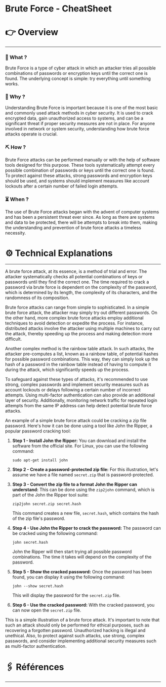 # Brute Force - CheatSheet


# 👉 Overview

---

### 👀 What ?

Brute Force is a type of cyber attack in which an attacker tries all possible combinations of passwords or encryption keys until the correct one is found. The underlying concept is simple: try everything until something works.


### 🧐 Why ?

Understanding Brute Force is important because it is one of the most basic and commonly used attack methods in cyber security. It is used to crack encrypted data, gain unauthorized access to systems, and can be a significant threat if proper security measures are not in place. For anyone involved in network or system security, understanding how brute force attacks operate is crucial.


### ⛏️ How ?

Brute Force attacks can be performed manually or with the help of software tools designed for this purpose. These tools systematically attempt every possible combination of passwords or keys until the correct one is found. To protect against these attacks, strong passwords and encryption keys should be used, and systems should implement measures like account lockouts after a certain number of failed login attempts.


### ⏳ When ?

The use of Brute Force attacks began with the advent of computer systems and has been a persistent threat ever since. As long as there are systems and data to be protected, there will be attempts to break into them, making the understanding and prevention of brute force attacks a timeless necessity.


# ⚙️ Technical Explanations

---

A brute force attack, at its essence, is a method of trial and error. The attacker systematically checks all potential combinations of keys or passwords until they find the correct one. The time required to crack a password via brute force is dependent on the complexity of the password, which is determined by its length, the complexity of its characters, and the randomness of its composition.

Brute force attacks can range from simple to sophisticated. In a simple brute force attack, the attacker may simply try out different passwords. On the other hand, more complex brute force attacks employ additional techniques to avoid detection or expedite the process. For instance, distributed attacks involve the attacker using multiple machines to carry out the attack, thereby speeding up the process and making detection more difficult.

Another complex method is the rainbow table attack. In such attacks, the attacker pre-computes a list, known as a rainbow table, of potential hashes for possible password combinations. This way, they can simply look up the hash of a password in the rainbow table instead of having to compute it during the attack, which significantly speeds up the process.

To safeguard against these types of attacks, it's recommended to use strong, complex passwords and implement security measures such as account lockouts or delays following a certain number of incorrect attempts. Using multi-factor authentication can also provide an additional layer of security. Additionally, monitoring network traffic for repeated login attempts from the same IP address can help detect potential brute force attacks.

An example of a simple brute force attack could be cracking a zip file password. Here's how it can be done using a tool like John the Ripper, a popular password cracking tool:

1. **Step 1 - Install John the Ripper:** You can download and install the software from the official site. For Linux, you can use the following command:
    
    ```
    sudo apt-get install john
    
    ```
    
2. **Step 2 - Create a password-protected zip file:** For this illustration, let's assume we have a file named `secret.zip` that is password-protected.
3. **Step 3 - Convert the zip file to a format John the Ripper can understand:** This can be done using the `zip2john` command, which is part of the John the Ripper tool suite:
    
    ```
    zip2john secret.zip secret.hash
    
    ```
    
    This command creates a new file, `secret.hash`, which contains the hash of the zip file's password.
    
4. **Step 4 - Use John the Ripper to crack the password:** The password can be cracked using the following command:
    
    ```
    john secret.hash
    
    ```
    
    John the Ripper will then start trying all possible password combinations. The time it takes will depend on the complexity of the password.
    
5. **Step 5 - Show the cracked password:** Once the password has been found, you can display it using the following command:
    
    ```
    john --show secret.hash
    
    ```
    
    This will display the password for the `secret.zip` file.
    
6. **Step 6 - Use the cracked password:** With the cracked password, you can now open the `secret.zip` file.

This is a simple illustration of a brute force attack. It's important to note that such an attack should only be performed for ethical purposes, such as recovering a forgotten password. Unauthorized hacking is illegal and unethical. Also, to protect against such attacks, use strong, complex passwords, and consider implementing additional security measures such as multi-factor authentication.

# 🖇️ Références

---
